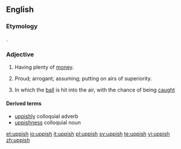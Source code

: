 ==English==

===Etymology===
{{suffix|up|ish}}.

===Adjective===
{{en-adj}}

# {{context|since circa 1678}} Having plenty of [[money]].
# {{colloquial}} Proud; arrogant; assuming; putting on airs of superiority.
# {{cricket|of a shot}} In which the [[ball]] is hit into the air, with the chance of being [[caught]]

====Derived terms====
* [[uppishly]] colloquial adverb
* [[uppishness]] colloquial noun

[[et:uppish]]
[[io:uppish]]
[[it:uppish]]
[[pl:uppish]]
[[sv:uppish]]
[[te:uppish]]
[[vi:uppish]]
[[zh:uppish]]
